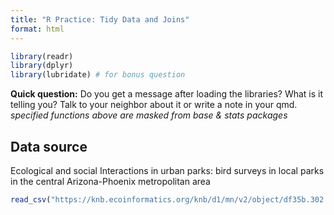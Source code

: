 ```yaml
---
title: "R Practice: Tidy Data and Joins"
format: html
---
```


```r
library(readr)
library(dplyr)
library(lubridate) # for bonus question

```
**Quick question:** Do you get a message after loading the libraries? What is it telling you? Talk to your neighbor about it or write a note in your qmd.  
*specified functions above are masked from base & stats packages*

## Data source
Ecological and social Interactions in urban parks: bird surveys in local parks in the central Arizona-Phoenix metropolitan area 
```r
read_csv("https://knb.ecoinformatics.org/knb/d1/mn/v2/object/df35b.302.1")
```


